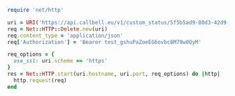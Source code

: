 ```ruby
require 'net/http'

uri = URI('https://api.callbell.eu/v1/custom_status/5f5b5ad9-80d3-42d9-b950-2c7bb7b1e307')
req = Net::HTTP::Delete.new(uri)
req.content_type = 'application/json'
req['Authorization'] = 'Bearer test_gshuPaZoeEG6ovbc8M79w0QyM'

req_options = {
  use_ssl: uri.scheme == 'https'
}
res = Net::HTTP.start(uri.hostname, uri.port, req_options) do |http|
  http.request(req)
end

```